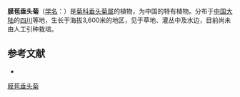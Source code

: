 {{Speciesbox
| name = 膜苞垂头菊
| status = 
| status_system = 
| image =
| genus = Cremanthodium
| species = stenactinium
| authority = Diels ex Limpr.
}}

'''膜苞垂头菊'''（[[学名|学名]]：{{lang|la|''Cremanthodium stenactinium''}}）是[[菊科|菊科]][[垂头菊属|垂头菊属]]的植物，为中国的特有植物。分布于[[中国大陆|中国大陆]]的[[四川|四川]]等地，生长于海拔3,600米的地区，见于草地、灌丛中及水边，目前尚未由人工引种栽培。

== 参考文献 ==
<div class="references-small">
* {{cite web| url =http://www.bioinfo.cn/db05/KmzwSpecies.php?action=view&id=4594| title =膜苞垂头菊| work =《中国高等植物数据库全库》| publisher =中国科学院微生物研究所| author =昆明植物研究所| accessdate =2009-02-25| deadurl =yes| archiveurl =https://web.archive.org/web/20160305031132/http://www.bioinfo.cn/db05/KmzwSpecies.php?action=view&id=4594| archivedate =2016-03-05}}
</div>
{{Taxonbar|from=Q15231341}}

[[Category:垂头菊属|膜苞垂头菊]]


{{植物小作品}}